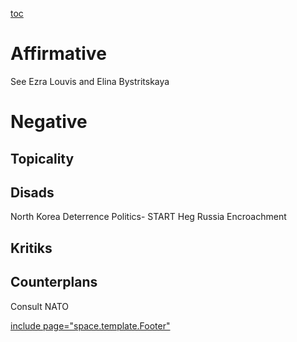 [[toc]]
=Affirmative= 
See Ezra Louvis and Elina Bystritskaya


=Negative= 

==Topicality== 


==Disads== 
North Korea Deterrence
Politics- START
Heg
Russia Encroachment

==Kritiks== 


==Counterplans== 
Consult NATO

[[include page="space.template.Footer"]]